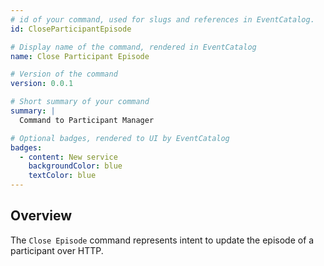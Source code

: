 ```yaml
---
# id of your command, used for slugs and references in EventCatalog.
id: CloseParticipantEpisode

# Display name of the command, rendered in EventCatalog
name: Close Participant Episode 

# Version of the command
version: 0.0.1

# Short summary of your command
summary: |
  Command to Participant Manager

# Optional badges, rendered to UI by EventCatalog
badges:
  - content: New service
    backgroundColor: blue
    textColor: blue
---
```


## Overview

The `Close Episode` command represents intent to update the episode of a participant over HTTP.

<NodeGraph />
